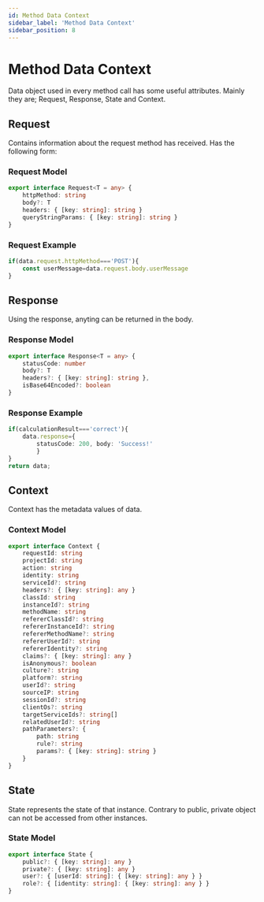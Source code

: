 ```yaml
---
id: Method Data Context
sidebar_label: 'Method Data Context'
sidebar_position: 8
---
```


# Method Data Context
Data object used in every method call has some useful attributes. Mainly they are; Request, Response, State and Context.

## Request
Contains information about the request method has received. Has the following form:

### Request Model
```typescript
export interface Request<T = any> {
    httpMethod: string
    body?: T
    headers: { [key: string]: string }
    queryStringParams: { [key: string]: string }
}
```
### Request Example
```typescript
if(data.request.httpMethod==='POST'){
    const userMessage=data.request.body.userMessage
}
```
## Response
Using the response, anyting can be returned in the body. 

### Response Model

```typescript
export interface Response<T = any> {
    statusCode: number
    body?: T
    headers?: { [key: string]: string },
    isBase64Encoded?: boolean
}
```
### Response Example

```typescript
if(calculationResult==='correct'){
    data.response={
        statusCode: 200, body: 'Success!'
        }
}
return data;
```
## Context
Context has the metadata values of data.

### Context Model
```typescript
export interface Context {
    requestId: string
    projectId: string
    action: string
    identity: string
    serviceId?: string
    headers?: { [key: string]: any }
    classId: string
    instanceId?: string
    methodName: string
    refererClassId?: string
    refererInstanceId?: string
    refererMethodName?: string
    refererUserId?: string
    refererIdentity?: string
    claims?: { [key: string]: any }
    isAnonymous?: boolean
    culture?: string
    platform?: string
    userId?: string
    sourceIP: string
    sessionId?: string
    clientOs?: string
    targetServiceIds?: string[]
    relatedUserId?: string
    pathParameters?: {
        path: string
        rule?: string
        params?: { [key: string]: string }
    }
}
```

## State
State represents the state of that instance. Contrary to public, private object can not be accessed from other instances. 

### State Model
```typescript
export interface State {
    public?: { [key: string]: any }
    private?: { [key: string]: any }
    user?: { [userId: string]: { [key: string]: any } }
    role?: { [identity: string]: { [key: string]: any } }
}
```